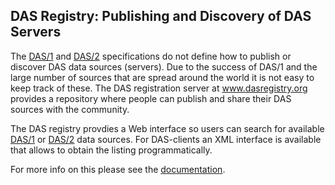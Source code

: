 ==DAS Registry: Publishing and Discovery of DAS Servers==

The [[DAS/1]] and [[DAS/2]] specifications do not define how to publish or discover DAS data sources (servers). Due to the success of DAS/1 and the large number of sources that are spread around the world it is not easy
to keep track of these. The DAS registration server at [http://www.dasregistry.org www.dasregistry.org]
provides a repository where people can publish and  share their DAS sources with the community. 

The DAS registry provdies a Web interface so users can search for available [[DAS/1]] or [[DAS/2]] data sources. For DAS-clients an XML interface is available that allows to obtain the listing programmatically.

For more info on this please see the [http://www.dasregistry.org/help_scripting.jsp documentation].